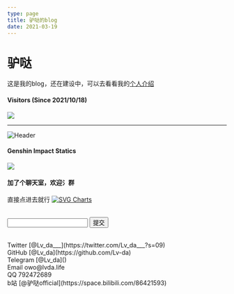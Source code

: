 ```yaml
---
type: page
title: 驴哒的blog
date: 2021-03-19
---
```


# 驴哒

这是我的blog，还在建设中，可以去看看我的[个人介绍](https://owo.lvda.life/)

#### Visitors (Since 2021/10/18)
![](https://count.getloli.com/get/@Lv-da?theme=rule34)

---
![Header](https://capsule-render.vercel.app/api?type=Waving&color=timeGradient&height=200&animation=fadeIn&section=header&text=Lv_da&fontSize=60)

#### Genshin Impact Statics
![](https://genshin-card.getloli.com/rand/72350061.png)

#### 加了个聊天室，欢迎氵群
直接点进去就行
[![SVG Charts](https://chat.getloli.com/room/@Lv-da/svg?width=750&height=360&limit=20&theme=light&fontSize=13&title=Lv-da@github.com:%20%7E)](https://chat.getloli.com/room/@Lv-da?title=Lv-da)

<div bgcolor="lightgreen">
  <br>
<form action="https://www.baidu.com/s" method="get" target="_self">
<input type="text" name="wd" />
<input type="submit" value="提交" />
</form>
  <br>
</div>

<div>
  Twitter [@Lv_da___](https://twitter.com/Lv_da___?s=09)
  <br />
  GitHub [@Lv_da](https://github.com/Lv-da)
  <br />
  Telegram [@Lv_da]()
  <br />
  Email owo@lvda.life
  <br />
  QQ 792472689
  <br />
  b站 [@驴哒official](https://space.bilibili.com/86421593)
  
</div>
